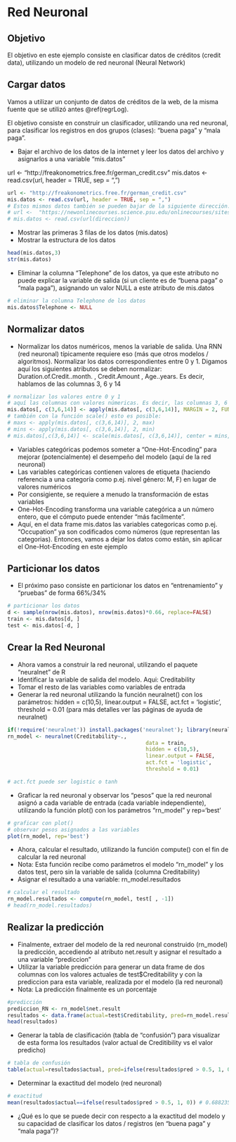 # Red Neuronal {#rn}

## Objetivo

El objetivo en este ejemplo consiste en clasificar datos de créditos (credit data), utilizando un modelo de red neuronal (Neural Network)


## Cargar datos

Vamos a utilizar un conjunto de datos de créditos de la web, de la misma fuente que se utilizó antes \@ref(regrLog).

El objetivo consiste en construir un clasificador, utilizando una red neuronal, para clasificar los registros en dos grupos (clases): "buena paga" y "mala paga".

- Bajar el archivo de los datos de la internet y leer los datos del archivo y asignarlos a una variable "mis.datos"

url <- "http://freakonometrics.free.fr/german_credit.csv"
mis.datos <- read.csv(url, header = TRUE, sep = ",")

```r
url <- "http://freakonometrics.free.fr/german_credit.csv"
mis.datos <- read.csv(url, header = TRUE, sep = ",")
# Estos mismos datos también se pueden bajar de la siguiente dirección:
# url <-  "https://newonlinecourses.science.psu.edu/onlinecourses/sites/stat508/files/german_credit.csv"
# mis.datos <- read.csv(url(direccion))
```

- Mostrar las primeras 3 filas de los datos (mis.datos)
- Mostrar la estructura de los datos

```r
head(mis.datos,3)
str(mis.datos)
```
- Eliminar la columna "Telephone" de los datos, ya que este atributo no puede explicar la variable de salida (si un cliente es de "buena paga" o "mala paga"), asignando un valor NULL a este atributo de mis.datos

```r
# eliminar la columna Telephone de los datos
mis.datos$Telephone <- NULL
```

## Normalizar datos

- Normalizar los datos numéricos, menos la variable de salida. Una RNN (red neuronal) típicamente requiere eso (más que otros modelos / algoritmos). Normalizar los datos correspondientes entre 0 y 1. Digamos aquí los siguientes atributos se deben normalizar: Duration.of.Credit..month. , Credit.Amount , Age..years. Es decir, hablamos de las columnas 3, 6 y 14

```r
# normalizar los valores entre 0 y 1
# aquí las columnas con valores númericas. Es decir, las columnas 3, 6 y 14
mis.datos[, c(3,6,14)] <- apply(mis.datos[, c(3,6,14)], MARGIN = 2, FUN = function(X) (X - min(X))/diff(range(X)))
# también con la función scale() esto es posible:
# maxs <- apply(mis.datos[, c(3,6,14)], 2, max)
# mins <- apply(mis.datos[, c(3,6,14)], 2, min)
# mis.datos[,c(3,6,14)] <- scale(mis.datos[, c(3,6,14)], center = mins, scale = maxs - mins)
```


- Variables categóricas podemos someter a "One-Hot-Encoding" para mejorar (potencialmente) el desempeño del modelo (aquí de la red neuronal)
- Las variables categóricas contienen valores de etiqueta (haciendo referencia a una categoría como p.ej. nivel género: M, F) en lugar de valores numéricos
- Por consigiente, se requiere a menudo la transformación de estas variables
- One-Hot-Encoding transforma una variable categórica a un número entero, que el cómputo puede entender "más facilmente".
- Aquí, en el data frame mis.datos las variables categoricas como p.ej. "Occupation" ya son codificados como números (que representan las categorias). Entonces, vamos a dejar los datos como están, sin aplicar el One-Hot-Encoding en este ejemplo


## Particionar los datos

- El próximo paso consiste en particionar los datos en "entrenamiento" y "pruebas" de forma 66%/34%

```r
# particionar los datos
d <- sample(nrow(mis.datos), nrow(mis.datos)*0.66, replace=FALSE)
train <- mis.datos[d, ]
test <- mis.datos[-d, ]
```

## Crear la Red Neuronal

- Ahora vamos a construir la red neuronal, utilizando el paquete "neuralnet" de R
- Identificar la variable de salida del modelo. Aqui: Creditability
- Tomar el resto de las variables como variables de entrada
- Generar la red neuronal utilizando la función neuralnet() con los parámetros: hidden = c(10,5), linear.output = FALSE, act.fct = 'logistic', threshold = 0.01 (para más detalles ver las páginas de ayuda de neuralnet)

```r
if(!require('neuralnet')) install.packages('neuralnet'); library(neuralnet)
rn_model <- neuralnet(Creditability~.,
											data = train,
											hidden = c(10,5),
											linear.output = FALSE,
											act.fct = 'logistic',
											threshold = 0.01)

# act.fct puede ser logistic o tanh
```

- Graficar la red neuronal y observar los "pesos" que la red neuronal asignó a cada variable de entrada (cada variable independiente), utilizando la función plot() con los parámetros "rn_model" y rep='best'

```r
# graficar con plot()
# observar pesos asignados a las variables
plot(rn_model, rep='best')
```

- Ahora, calcular el resultado, utilizando la función compute() con el fin de calcular la red neuronal
- Nota: Esta función recibe como parámetros el modelo "rn_model" y los datos test, pero sin la variable de salida (columna Creditability)
- Asignar el resultado a una variable:  rn_model.resultados

```r
# calcular el resultado
rn_model.resultados <- compute(rn_model, test[ , -1])
# head(rn_model.resultados)
```

## Realizar la predicción

- Finalmente, extraer del modelo de la red neuronal construido (rn_model) la predicción, accediendo al atributo net.result y asignar el resultado a una variable "prediccion"
- Utilizar la variable predicción para generar un data frame de dos columnas con los valores actuales de test$Creditability y con la prediccion para esta variable, realizada por el modelo (la red neuronal)
- Nota: La predicción finalmente es un porcentaje

```r
#predicción
prediccion_RN <- rn_model$net.result
resultados <- data.frame(actual=test$Creditability, pred=rn_model.resultados$net.result)
head(resultados)
```

- Generar la tabla de clasificación (tabla de "confusión") para visualizar de esta forma los resultados (valor actual de Creditibility vs el valor predicho)

```r
# tabla de confusión
table(actual=resultados$actual, pred=ifelse(resultados$pred > 0.5, 1, 0)) 
```

- Determinar la exactitud del modelo (red neuronal)

```r
# exactitud
mean(resultados$actual==ifelse(resultados$pred > 0.5, 1, 0)) # 0.6882353
```
- ¿Qué es lo que se puede decir con respecto a la exactitud del modelo y su capacidad de clasificar los datos / registros (en "buena paga" y "mala paga")?


